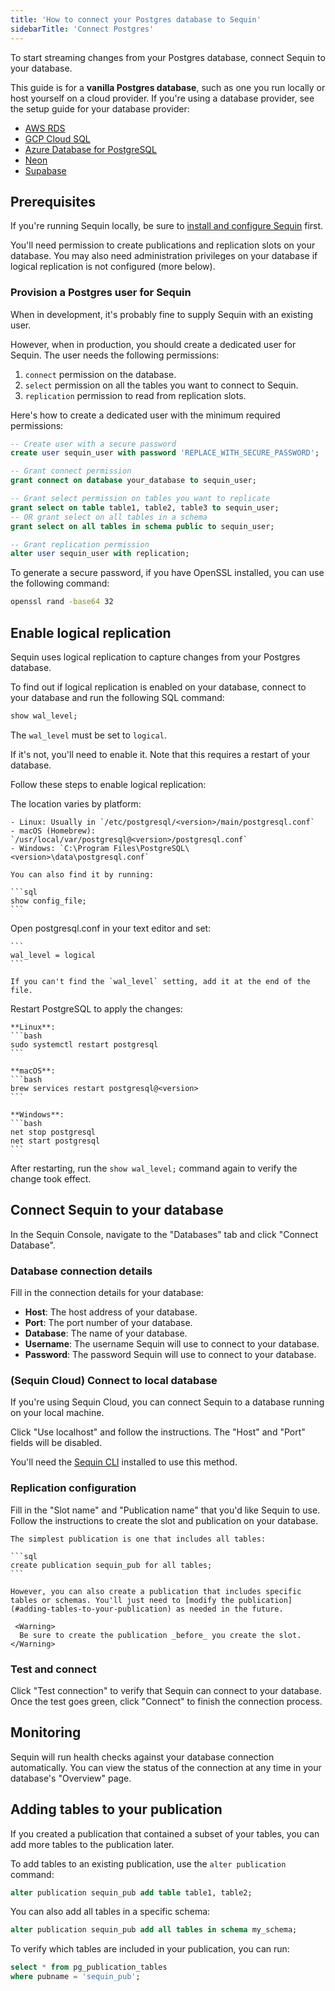 ```yaml
---
title: 'How to connect your Postgres database to Sequin'
sidebarTitle: 'Connect Postgres'
---
```


To start streaming changes from your Postgres database, connect Sequin to your database.

This guide is for a **vanilla Postgres database**, such as one you run locally or host yourself on a cloud provider. If you're using a database provider, see the setup guide for your database provider:

- [AWS RDS](/how-to/setup-rds)
- [GCP Cloud SQL](/how-to/setup-gcp)
- [Azure Database for PostgreSQL](/how-to/setup-azure)
- [Neon](/how-to/setup-neon)
- [Supabase](/how-to/setup-supabase)

## Prerequisites

If you're running Sequin locally, be sure to [install and configure Sequin](/running-sequin) first.

You'll need permission to create publications and replication slots on your database. You may also need administration privileges on your database if logical replication is not configured (more below).

### Provision a Postgres user for Sequin

When in development, it's probably fine to supply Sequin with an existing user.

However, when in production, you should create a dedicated user for Sequin. The user needs the following permissions:

1. `connect` permission on the database.
2. `select` permission on all the tables you want to connect to Sequin.
3. `replication` permission to read from replication slots.

Here's how to create a dedicated user with the minimum required permissions:

```sql
-- Create user with a secure password
create user sequin_user with password 'REPLACE_WITH_SECURE_PASSWORD';

-- Grant connect permission
grant connect on database your_database to sequin_user;

-- Grant select permission on tables you want to replicate
grant select on table table1, table2, table3 to sequin_user;
-- OR grant select on all tables in a schema
grant select on all tables in schema public to sequin_user;

-- Grant replication permission
alter user sequin_user with replication;
```

To generate a secure password, if you have OpenSSL installed, you can use the following command:

```bash
openssl rand -base64 32
```

## Enable logical replication

Sequin uses logical replication to capture changes from your Postgres database.

To find out if logical replication is enabled on your database, connect to your database and run the following SQL command:

```sql
show wal_level;
```

The `wal_level` must be set to `logical`.

If it's not, you'll need to enable it. Note that this requires a restart of your database.

Follow these steps to enable logical replication:

<Steps>
  <Step title="Locate your postgresql.conf file">
    The location varies by platform:

    - Linux: Usually in `/etc/postgresql/<version>/main/postgresql.conf`
    - macOS (Homebrew): `/usr/local/var/postgresql@<version>/postgresql.conf`
    - Windows: `C:\Program Files\PostgreSQL\<version>\data\postgresql.conf`

    You can also find it by running:

    ```sql
    show config_file;
    ```
  </Step>

  <Step title="Edit postgresql.conf">
    Open postgresql.conf in your text editor and set:

    ```
    wal_level = logical
    ```

    If you can't find the `wal_level` setting, add it at the end of the file.
  </Step>

  <Step title="Restart PostgreSQL">
    Restart PostgreSQL to apply the changes:

    **Linux**:
    ```bash
    sudo systemctl restart postgresql
    ```

    **macOS**:
    ```bash
    brew services restart postgresql@<version>
    ```

    **Windows**:
    ```bash
    net stop postgresql
    net start postgresql
    ```
  </Step>
</Steps>

After restarting, run the `show wal_level;` command again to verify the change took effect.

## Connect Sequin to your database

In the Sequin Console, navigate to the "Databases" tab and click "Connect Database".

### Database connection details

Fill in the connection details for your database:

- **Host**: The host address of your database.
- **Port**: The port number of your database.
- **Database**: The name of your database.
- **Username**: The username Sequin will use to connect to your database.
- **Password**: The password Sequin will use to connect to your database.

### (Sequin Cloud) Connect to local database

If you're using Sequin Cloud, you can connect Sequin to a database running on your local machine.

Click "Use localhost" and follow the instructions. The "Host" and "Port" fields will be disabled.

You'll need the [Sequin CLI](/reference/cli/overview) installed to use this method.

### Replication configuration

<Steps>
  <Step title="Slot name and publication name">
    Fill in the "Slot name" and "Publication name" that you'd like Sequin to use.
  </Step>

  <Step title="Create slot and publication">
    Follow the instructions to create the slot and publication on your database.

    The simplest publication is one that includes all tables:

    ```sql
    create publication sequin_pub for all tables;
    ```

    However, you can also create a publication that includes specific tables or schemas. You'll just need to [modify the publication](#adding-tables-to-your-publication) as needed in the future.

     <Warning>
      Be sure to create the publication _before_ you create the slot.
    </Warning>
  </Step>
</Steps>

### Test and connect

<Steps>
  <Step title="Test connection">
    Click "Test connection" to verify that Sequin can connect to your database.
  </Step>

  <Step title="Connect">
    Once the test goes green, click "Connect" to finish the connection process.
  </Step>
</Steps>

## Monitoring

Sequin will run health checks against your database connection automatically. You can view the status of the connection at any time in your database's "Overview" page.

## Adding tables to your publication

If you created a publication that contained a subset of your tables, you can add more tables to the publication later.

To add tables to an existing publication, use the `alter publication` command:

```sql
alter publication sequin_pub add table table1, table2;
```

You can also add all tables in a specific schema:

```sql
alter publication sequin_pub add all tables in schema my_schema;
```

To verify which tables are included in your publication, you can run:

```sql
select * from pg_publication_tables 
where pubname = 'sequin_pub';
```
